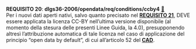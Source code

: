 ::: {#req-20 .callout-important appearance="simple" icon=false}
[**REQUISITO 20**]{.testo-rosso}: **dlgs36-2006/opendata/req/conditions/ccby4** [🔗](#req-20){.link-req}<br>
Per i nuovi dati aperti nativi, salvo quanto precisato nel [**REQUISITO 21**](#req-21){.testo-rosso}, DEVE essere applicata la licenza CC-BY nell’ultima versione disponibile (al momento della stesura delle presenti Linee Guida, la 4.0), presupponendo altresì l’attribuzione automatica di tale licenza nel caso di applicazione del principio "open data by default", di cui all’articolo 52 del [**CAD**](capitolo-2.qmd#CAD).
:::

